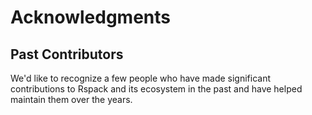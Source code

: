 
# Acknowledgments

## Past Contributors

We'd like to recognize a few people who have made significant contributions to Rspack and its ecosystem in the past and have helped maintain them over the years.

<RandomContributorsList />
